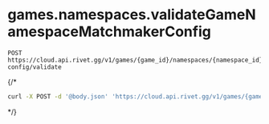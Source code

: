 # games.namespaces.validateGameNamespaceMatchmakerConfig
```
POST https://cloud.api.rivet.gg/v1/games/{game_id}/namespaces/{namespace_id}/mm-config/validate
```


{/*<RequestExample>
```bash curl
curl -X POST -d '@body.json' 'https://cloud.api.rivet.gg/v1/games/{game_id}/namespaces/{namespace_id}/mm-config/validate'
```
</RequestExample>*/}
